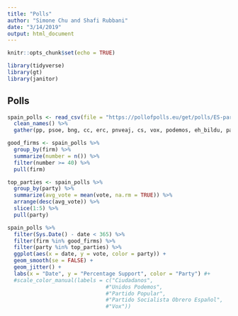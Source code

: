 ```yaml
---
title: "Polls"
author: "Simone Chu and Shafi Rubbani"
date: "3/14/2019"
output: html_document
---
```


```r
knitr::opts_chunk$set(echo = TRUE)

library(tidyverse)
library(gt)
library(janitor)
```

## Polls

```r

spain_polls <- read_csv(file = "https://pollofpolls.eu/get/polls/ES-parliament/format/csv") %>% 
  clean_names() %>% 
  gather(pp, psoe, bng, cc, erc, pnveaj, cs, vox, podemos, eh_bildu, pacma, p_de_cat, key = "party", value = "vote")

good_firms <- spain_polls %>% 
  group_by(firm) %>% 
  summarize(number = n()) %>% 
  filter(number >= 40) %>% 
  pull(firm)

top_parties <- spain_polls %>% 
  group_by(party) %>% 
  summarize(avg_vote = mean(vote, na.rm = TRUE)) %>% 
  arrange(desc(avg_vote)) %>% 
  slice(1:5) %>% 
  pull(party)

spain_polls %>%
  filter(Sys.Date() - date < 365) %>% 
  filter(firm %in% good_firms) %>% 
  filter(party %in% top_parties) %>% 
  ggplot(aes(x = date, y = vote, color = party)) + 
  geom_smooth(se = FALSE) + 
  geom_jitter() +
  labs(x = "Date", y = "Percentage Support", color = "Party") #+
  #scale_color_manual(labels = c("Ciudadanos",
                               #"Unidos Podemos",
                               #"Partido Popular",
                               #"Partido Socialista Obrero Español",
                               #"Vox"))
```